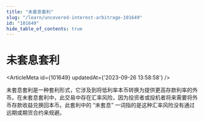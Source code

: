 ```yaml
---
title: "未套息套利"
slug: "/learn/uncovered-interest-arbitrage-101649"
id: "101649"
hide_table_of_contents: true
---
```



# 未套息套利

<ArticleMeta id={101649} updatedAt={'2023-09-26 13:58:58'} />
<div className='border-solid border-b border-t-0 my-4 border-[var(--ifm-color-gray-300)]' />

未套息套利是一种套利形式，它涉及到将低利率本币转换为提供更高存款利率的外币。在未套息套利中，此交易中存在汇率风险，因为投资者或投机者将来需要将外币存款收益兑换回本币。此套利中的 “未套息” 一词指的是这种汇率风险没有通过远期或期货合约来规避。
